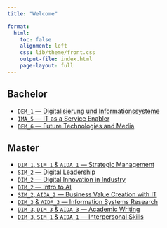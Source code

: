 ```yaml
---
title: "Welcome"  

format: 
  html:
    toc: false
    alignment: left
    css: lib/theme/front.css
    output-file: index.html
    page-layout: full
---
```


## Bachelor

<!-- [`IMUK_1` — Grundzüge Informationsmanagement](lectures/GIM/23ST/admin/) -->
- [`DEM_1` — Digitalisierung und Informationssysteme](lectures/DE1/23WT/admin/)
- [`IMA_5` — IT as a Service Enabler](lectures/ITSE/24ST/admin/)
- [`DEM_6` — Future Technologies and Media](lectures/FTM/24ST/admin/)


## Master

<!-- - [`SIM_1` — Technology & Application Management](lectures/TAM/22WT/admin/) -->
- [`DIM_1`, `SIM_1` & `AIDA_1` — Strategic Management](lectures/SPM/23WT/admin/)
- [`SIM_2` — Digital Leadership](lectures/DL/24ST/admin/)
- [`DIM_2` — Digital Innovation in Industry](lectures/DIiI/24ST/admin/)
- [`DIM_2` — Intro to AI](lectures/I2AI/24ST/admin/)
- [`SIM_2`, `AIDA_2` — Business Value Creation with IT](lectures/BVC/24ST/admin/)
- [`DIM_3` & `AIDA_3` — Information Systems Research](lectures/ISR/24WT/admin/)
- [`DIM_3`, `DIM_3` & `AIDA_3` — Academic Writing](lectures/AW/24WT/admin/)
- [`DIM_3`, `SIM_1` & `AIDA_1` — Interpersonal Skills](lectures/IPS/24WT/admin/)
